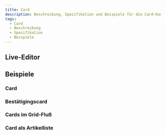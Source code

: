 ```yaml
---
title: Card
description: Beschreibung, Spezifikation und Beispiele für die Card-Komponente.
tags:
  - Card
  - Beschreibung
  - Spezifikation
  - Beispiele
---
```



<Readme />

## Live-Editor

<LiveEditorCompact component="card" />

## Beispiele

### Card

<Configurator component="card" sample="basic" />

### Bestätigingscard

<Configurator component="card" sample="confirm" />

### Cards im Grid-Fluß

<Configurator component="card" sample="flex" />

### Card als Artikelliste

<Configurator component="card" sample="selection" />

